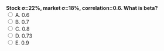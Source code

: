 ::: {.question-block}
<form onsubmit="event.preventDefault(); checkAnswer('module2_mcq_q86')" data-correct-answer="D">
<strong style="display: block;">Stock σ=22%, market σ=18%, correlation=0.6. What is beta?</strong>
<label><input type="radio" name="module2_mcq_q86" value="A"> A. 0.6</label><br>
<label><input type="radio" name="module2_mcq_q86" value="B"> B. 0.7</label><br>
<label><input type="radio" name="module2_mcq_q86" value="C"> C. 0.8</label><br>
<label><input type="radio" name="module2_mcq_q86" value="D"> D. 0.73</label><br>
<label><input type="radio" name="module2_mcq_q86" value="E"> E. 0.9</label><br>
</form>
<div id="feedback-module2_mcq_q86" class="feedback" data-status="" style="display:none;">
✅ Correct: D. β=ρ×σi/σm=0.6×22/18≈0.73.
</div>
:::
